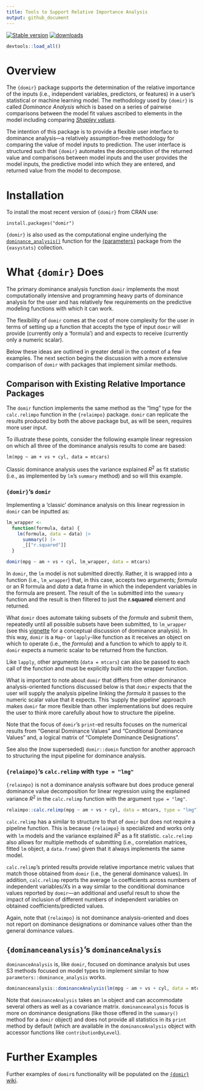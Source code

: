 ```yaml
---
title: Tools to Support Relative Importance Analysis
output: github_document
---
```


[![Stable version](http://www.r-pkg.org/badges/version-last-release/domir)](https://cran.r-project.org/package=domir) [![downloads](http://cranlogs.r-pkg.org/badges/grand-total/domir)](https://cran.r-project.org/package=domir)

```r
devtools::load_all()
```

# Overview

The `{domir}` package supports the determination of the relative importance of the inputs (i.e., independent variables, predictors, or features) in a user's statistical or machine learning model. The methodology used by `{domir}` is called *Dominance Analysis* which is based on a series of pairwise comparisons between the model fit values ascribed to elements in the model including comparing [*Shapley values*](https://en.wikipedia.org/wiki/Shapley_value).

The intention of this package is to provide a flexible user interface to dominance analysis---a relatively assumption-free methodology for comparing the value of model inputs to prediction. The user interface is structured such that `{domir}` automates the decomposition of the returned value and comparisons between model inputs and the user provides the model inputs, the predictive model into which they are entered, and returned value from the model to decompose.

# Installation

To install the most recent version of `{domir}` from CRAN use:

`install.packages("domir")`

`{domir}` is also used as the computational engine underlying the [`dominance_analysis()`](https://easystats.github.io/parameters/reference/dominance_analysis.html) function for the [{parameters}](https://easystats.github.io/parameters/) package from the `{easystats}` collection. 

# What `{domir}` Does

The primary dominance analysis function `domir` implements the most computationally intensive and programming heavy parts of dominance analysis for the user and has relatively few requirements on the predictive modeling functions with which it can work.

The flexibility of `domir` comes at the cost of more complexity for the user in terms of setting up a function that accepts the type of input `domir` will provide (currently only a 'formula') and and expects to receive (currently only a numeric scalar).

Below these ideas are outlined in greater detail in the context of a few examples. The next section begins the discussion with a more extensive comparison of `domir` with packages that implement similar methods.

## Comparison with Existing Relative Importance Packages

The `domir` function implements the same method as the "lmg" type for the `calc.relimpo` function in the `{relaimpo}` package. `domir` can replicate the results produced by both the above package but, as will be seen, requires more user input.

To illustrate these points, consider the following example linear regression on which all three of the dominance analysis results to come are based:

`lm(mpg ~ am + vs + cyl, data = mtcars)`

Classic dominance analysis uses the variance explained $R^2$ as fit statistic (i.e., as implemented by `lm`'s `summary` method) and so will this example.

### `{domir}`'s `domir`

Implementing a 'classic' dominance analysis on this linear regression in `domir` can be inputted as:

```r
lm_wrapper <-       
  function(formula, data) {
    lm(formula, data = data) |> 
      summary() |>
      _[["r.squared"]]
  }

domir(mpg ~ am + vs + cyl, lm_wrapper, data = mtcars)
```

In `domir`, the `lm` model is not submitted directly. Rather, it is wrapped into a function (i.e., `lm_wrapper`) that, in this case, accepts two arguments; *formula* or an R formula and *data* a data frame in which the independent variables in the formula are present. The result of the `lm` submitted into the `summary` function and the result is then filtered to just the **r.squared** element and returned.

What `domir` does automate taking subsets of the *formula* and submit them, repeatedly until all possible subsets have been submitted, to `lm_wrapper` (see this [vignette](https://CRAN.R-project.org/package=domir/vignettes/domir_basics.html) for a conceptual discussion of dominance analysis). In this way, `domir` is a `Map`- or `lapply`-like function as it receives an object on which to operate (i.e., the *formula*) and a function to which to apply to it. `domir` expects a numeric scalar to be returned from the function.

Like `lapply`, other arguments (`data = mtcars`) can also be passed to each call of the function and must be explicitly built into the wrapper function.

What is important to note about `domir` that differs from other dominance analysis-oriented functions discussed below is that `domir` expects that the user will supply the analysis pipeline linking the *formula* it passes to the numeric scalar value that it expects. This 'supply the pipeline' approach makes `domir` far more flexible than other implementations but does require the user to think more carefully about how to structure the pipeline.

Note that the focus of `domir`'s `print`-ed results focuses on the numerical results from "General Dominance Values" and "Conditional Dominance Values" and, a logical matrix of "Complete Dominance Designations".

See also the (now superseded) `domir::domin` function for another approach to structuring the input pipeline for dominance analysis.

### `{relaimpo}`'s `calc.relimp` with `type = "lmg"`

`{relaimpo}` is not a dominance analysis software but does produce general dominance value decomposition for linear regression using the explained variance $R^2$ in the `calc.relimp` function with the argument `type = "lmg"`.

```r
relaimpo::calc.relimp(mpg ~ am + vs + cyl, data = mtcars, type = "lmg")
```

`calc.relimp` has a similar to structure to that of `domir` but does not require a pipeline function. This is because `{relaimpo}` is specialized and works only with `lm` models and the variance explained $R^2$ as a fit statistic. `calc.relimp` also allows for multiple methods of submitting (i.e., correlation matrices, fitted `lm` object, a `data.frame`) given that it always implements the same model.

`calc.relimp`'s printed results provide relative importance metric values that match those obtained from `domir` (i.e., the general dominance values). In addition, `calc.relimp` reports the average `lm` coefficients across numbers of independent variables/$X$s in a way similar to the conditional dominance values reported by `domir`---an additional and useful result to show the impact of inclusion of different numbers of independent variables on obtained coefficients/predicted values.

Again, note that `{relaimpo}` is not dominance analysis-oriented and does not report on dominance designations or dominance values other than the general dominance values.

## `{dominanceanalysis}`'s `dominanceAnalysis`

`dominanceAnalysis` is, like `domir`, focused on dominance analysis but uses S3 methods focused on model types to implement similar to how `parameters::dominance_analysis` works.

```r
dominanceanalysis::dominanceAnalysis(lm(mpg ~ am + vs + cyl, data = mtcars))
```

Note that `dominanceAnalysis` takes an `lm` object and can accommodate several others as well as a covariance matrix.
`dominanceanalysis` focus is more on dominance designations (like those offered in the `summary()` method for a `domir` object) and does not provide all statistics in its `print` method by default (which are available in the `dominanceAnalysis` object with accessor functions like `contributionByLevel`).

# Further Examples

Further examples of `domir`s functionality will be populated on the [`{domir}` wiki](https://github.com/jluchman/domir/wiki).
